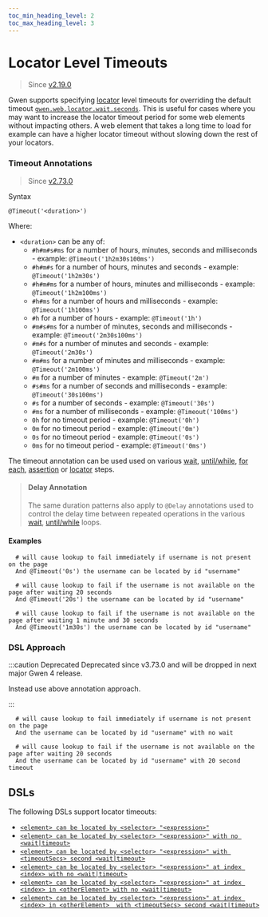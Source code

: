```yaml
--- 
toc_min_heading_level: 2
toc_max_heading_level: 3
---
```



# Locator Level Timeouts

> Since [v2.19.0](https://github.com/gwen-interpreter/gwen-web/releases/tag/v2.19.0)

Gwen supports specifying [locator](/docs/dsl#element-locators) level timeouts for overriding the default timeout [`gwen.web.locator.wait.seconds`](/docs/settings#gwen-web-locator-wait-seconds). This is useful for cases where you may want to increase the locator timeout period for some web elements without impacting others. A web element that takes a long time to load for example can have a higher locator timeout  without slowing down the rest of your locators.

### Timeout Annotations

> Since [v2.73.0](https://github.com/gwen-interpreter/gwen-web/releases/tag/v2.73.0)

Syntax

```gherkin
@Timeout('<duration>')
```

Where:
- `<duration>` can be any of:
  - `#h#m#s#ms` for a number of hours, minutes, seconds and milliseconds - example: `@Timeout('1h2m30s100ms')`
  - `#h#m#s` for a number of hours, minutes and seconds - example: `@Timeout('1h2m30s')`
  - `#h#m#ms` for a number of hours, minutes and milliseconds - example: `@Timeout('1h2m100ms')`
  - `#h#ms` for a number of hours and milliseconds - example: `@Timeout('1h100ms')`
  - `#h` for a number of hours - example: `@Timeout('1h')`
  - `#m#s#ms` for a number of minutes, seconds and milliseconds - example: `@Timeout('2m30s100ms')`
  - `#m#s` for a number of minutes and seconds - example: `@Timeout('2m30s')`
  - `#m#ms` for a number of minutes and milliseconds - example: `@Timeout('2m100ms')`
  - `#m` for a number of minutes - example: `@Timeout('2m')`
  - `#s#ms` for a number of seconds and milliseconds - example: `@Timeout('30s100ms')`
  - `#s` for a number of seconds - example: `@Timeout('30s')`
  - `#ms` for a number of milliseconds - example: `@Timeout('100ms')`
  - `0h` for no timeout period - example: `@Timeout('0h')`
  - `0m` for no timeout period - example: `@Timeout('0m')`
  - `0s` for no timeout period - example: `@Timeout('0s')`
  - `0ms` for no timeout period - example: `@Timeout('0ms')`

The timeout annotation can be used used on various [wait](/docs/dsl#sleeps-and-waits), [until/while](/docs/dsl#untilwhile), [for each](/docs/dsl#foreach), [assertion](/docs/dsl#assertions) or [locator](/docs/dsl#element-locators) steps.

> #### Delay Annotation
> The same duration patterns also apply to `@Delay` annotations used to control the delay time between repeated operations in the various [wait](/docs/dsl#sleeps-and-waits), [until/while](/docs/dsl#untilwhile) loops. 

#### Examples

```gherkin
  # will cause lookup to fail immediately if username is not present on the page
  And @Timeout('0s') the username can be located by id "username"

  # will cause lookup to fail if the username is not available on the page after waiting 20 seconds
  And @Timeout('20s') the username can be located by id "username"

  # will cause lookup to fail if the username is not available on the page after waiting 1 minute and 30 seconds
  And @Timeout('1m30s') the username can be located by id "username"

```

### DSL Approach

:::caution Deprecated
  Deprecated since v3.73.0 and will be dropped in next major Gwen 4 release. 
  <p>Instead use above annotation approach.</p>
  :::

```gherkin
  # will cause lookup to fail immediately if username is not present on the page
  And the username can be located by id "username" with no wait

  # will cause lookup to fail if the username is not available on the page after waiting 20 seconds
  And the username can be located by id "username" with 20 second timeout

```

## DSLs

The following DSLs support locator timeouts:

  - [`<element> can be located by <selector> "<expression>"`](/docs/dsl#element-can-be-located-by-selector-expression)
  - [`<element> can be located by <selector> "<expression>" with no <wait|timeout>`](/docs/dsl#element-can-be-located-by-selector-expression-with-no-timeout)
  - [`<element> can be located by <selector> "<expression>" with <timeoutSecs> second <wait|timeout>`](/docs/dsl#element-can-be-located-by-selector-expression-with-timeout)
  - [`<element> can be located by <selector> "<expression>" at index <index> with no <wait|timeout>`](/docs/dsl#element-can-be-located-by-selector-expression-at-index-with-no-timeout)
  - [`<element> can be located by <selector> "<expression>" at index <index> in <otherElement> with no <wait|timeout>`](/docs/dsl#element-can-be-located-by-selector-expression-at-index-in-other-element-with-no-timeout)
  - [`<element> can be located by <selector> "<expression>" at index <index> in <otherElement>  with <timeoutSecs> second <wait|timeout>`](/docs/dsl#element-can-be-located-by-selector-expression-at-index-in-other-element-with-timeout)
